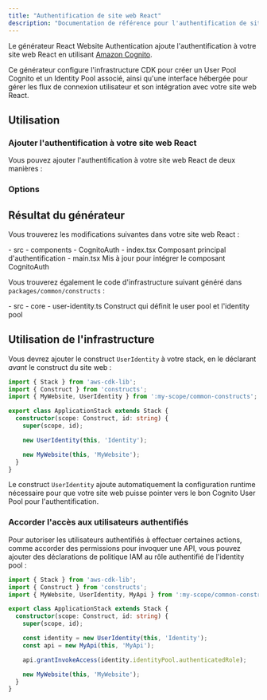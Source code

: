 ```yaml
---
title: "Authentification de site web React"
description: "Documentation de référence pour l'authentification de site web React"
---
```





Le générateur React Website Authentication ajoute l'authentification à votre site web React en utilisant [Amazon Cognito](https://aws.amazon.com/cognito/).

Ce générateur configure l'infrastructure CDK pour créer un User Pool Cognito et un Identity Pool associé, ainsi qu'une interface hébergée pour gérer les flux de connexion utilisateur et son intégration avec votre site web React.

## Utilisation

### Ajouter l'authentification à votre site web React

Vous pouvez ajouter l'authentification à votre site web React de deux manières :

<RunGenerator generator="ts#react-website#auth" />

### Options

<GeneratorParameters generator="ts#react-website#auth" />

## Résultat du générateur

Vous trouverez les modifications suivantes dans votre site web React :

<FileTree>
  - src
    - components
      - CognitoAuth
        - index.tsx Composant principal d'authentification
    - main.tsx Mis à jour pour intégrer le composant CognitoAuth
</FileTree>

Vous trouverez également le code d'infrastructure suivant généré dans `packages/common/constructs` :

<FileTree>
  - src
    - core
      - user-identity.ts Construct qui définit le user pool et l'identity pool
</FileTree>

## Utilisation de l'infrastructure

Vous devrez ajouter le construct `UserIdentity` à votre stack, en le déclarant _avant_ le construct du site web :

```ts title="packages/infra/src/stacks/application-stack.ts" {3,9}
import { Stack } from 'aws-cdk-lib';
import { Construct } from 'constructs';
import { MyWebsite, UserIdentity } from ':my-scope/common-constructs';

export class ApplicationStack extends Stack {
  constructor(scope: Construct, id: string) {
    super(scope, id);

    new UserIdentity(this, 'Identity');

    new MyWebsite(this, 'MyWebsite');
  }
}
```

Le construct `UserIdentity` ajoute automatiquement la <Link path="guides/react-website#runtime-configuration">configuration runtime</Link> nécessaire pour que votre site web puisse pointer vers le bon Cognito User Pool pour l'authentification.

### Accorder l'accès aux utilisateurs authentifiés

Pour autoriser les utilisateurs authentifiés à effectuer certaines actions, comme accorder des permissions pour invoquer une API, vous pouvez ajouter des déclarations de politique IAM au rôle authentifié de l'identity pool :

```ts title="packages/infra/src/stacks/application-stack.ts" {12}
import { Stack } from 'aws-cdk-lib';
import { Construct } from 'constructs';
import { MyWebsite, UserIdentity, MyApi } from ':my-scope/common-constructs';

export class ApplicationStack extends Stack {
  constructor(scope: Construct, id: string) {
    super(scope, id);

    const identity = new UserIdentity(this, 'Identity');
    const api = new MyApi(this, 'MyApi');

    api.grantInvokeAccess(identity.identityPool.authenticatedRole);

    new MyWebsite(this, 'MyWebsite');
  }
}
```